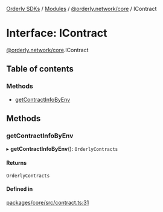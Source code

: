 [Orderly SDKs](/sdks/tech-doc/README) / [Modules](/sdks/tech-doc/modules) / [@orderly.network/core](/sdks/tech-doc/modules/orderly_network_core) / IContract

# Interface: IContract

[@orderly.network/core](/sdks/tech-doc/modules/orderly_network_core).IContract

## Table of contents

### Methods

- [getContractInfoByEnv](/sdks/tech-doc/interfaces/orderly_network_core.IContract#getcontractinfobyenv)

## Methods

### getContractInfoByEnv

▸ **getContractInfoByEnv**(): `OrderlyContracts`

#### Returns

`OrderlyContracts`

#### Defined in

[packages/core/src/contract.ts:31](https://github.com/OrderlyNetwork/js-sdk/blob/bc7eb1a/packages/core/src/contract.ts#L31)
